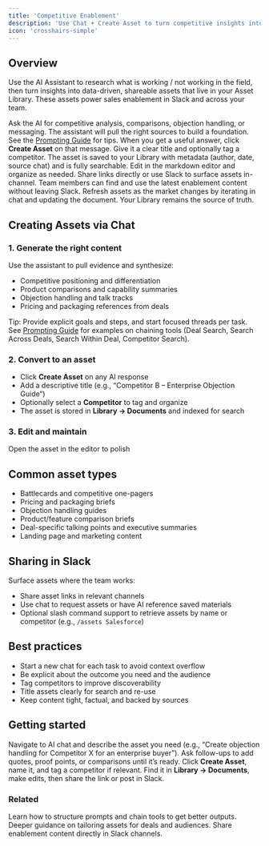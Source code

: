```yaml
---
title: 'Competitive Enablement'
description: 'Use Chat + Create Asset to turn competitive insights into shareable documents saved to your Library'
icon: 'crosshairs-simple'
---
```


## Overview
Use the AI Assistant to research what is working / not working in the field, then turn insights into data-driven, shareable assets that live in your Asset Library. These assets power sales enablement in Slack and across your team.

<Steps>
  <Step title="Find Context with Chat">
    Ask the AI for competitive analysis, comparisons, objection handling, or messaging. The assistant will pull the right sources to build a foundation. See the <a href="/guides/prompting">Prompting Guide</a> for tips.
  </Step>
  <Step title="Create Asset from a Response">
    When you get a useful answer, click <b>Create Asset</b> on that message. Give it a clear title and optionally tag a competitor.
  </Step>
  <Step title="Edit & Organize in Library">
    The asset is saved to your Library with metadata (author, date, source chat) and is fully searchable. Edit in the markdown editor and organize as needed.
  </Step>
  <Step title="Share with Sales">
    Share links directly or use Slack to surface assets in-channel. Team members can find and use the latest enablement content without leaving Slack.
  </Step>
  <Step title="Keep Current">
    Refresh assets as the market changes by iterating in chat and updating the document. Your Library remains the source of truth.
  </Step>
</Steps>

## Creating Assets via Chat

### 1. Generate the right content
Use the assistant to pull evidence and synthesize:
- Competitive positioning and differentiation
- Product comparisons and capability summaries
- Objection handling and talk tracks
- Pricing and packaging references from deals

Tip: Provide explicit goals and steps, and start focused threads per task. See <a href="/guides/prompting">Prompting Guide</a> for examples on chaining tools (Deal Search, Search Across Deals, Search Within Deal, Competitor Search).

### 2. Convert to an asset
- Click <b>Create Asset</b> on any AI response
- Add a descriptive title (e.g., “Competitor B – Enterprise Objection Guide”)
- Optionally select a <b>Competitor</b> to tag and organize
- The asset is stored in <b>Library → Documents</b> and indexed for search

### 3. Edit and maintain
Open the asset in the editor to polish

## Common asset types
- Battlecards and competitive one-pagers
- Pricing and packaging briefs
- Objection handling guides
- Product/feature comparison briefs
- Deal-specific talking points and executive summaries
- Landing page and marketing content

## Sharing in Slack
Surface assets where the team works:
- Share asset links in relevant channels
- Use chat to request assets or have AI reference saved materials
- Optional slash command support to retrieve assets by name or competitor (e.g., <code>/assets Salesforce</code>)

## Best practices
- Start a new chat for each task to avoid context overflow
- Be explicit about the outcome you need and the audience
- Tag competitors to improve discoverability
- Title assets clearly for search and re-use
- Keep content tight, factual, and backed by sources

## Getting started
<Steps>
  <Step title="Open Chat">
    Navigate to AI chat and describe the asset you need (e.g., “Create objection handling for Competitor X for an enterprise buyer”).
  </Step>
  <Step title="Refine the Draft">
    Ask follow-ups to add quotes, proof points, or comparisons until it’s ready.
  </Step>
  <Step title="Create Asset">
    Click <b>Create Asset</b>, name it, and tag a competitor if relevant.
  </Step>
  <Step title="Edit & Share">
    Find it in <b>Library → Documents</b>, make edits, then share the link or post in Slack.
  </Step>
</Steps>

### Related
<CardGroup cols={3}>
  <Card title="Prompting Guide" icon="chat-circle-text" href="/guides/prompting">
    Learn how to structure prompts and chain tools to get better outputs.
  </Card>
  <Card title="Generate Custom Assets" icon="wand-magic" href="/workflows/generate-custom-assets">
    Deeper guidance on tailoring assets for deals and audiences.
  </Card>
  <Card title="Slack Integration" icon="slack-logo" href="/integrations/slack">
    Share enablement content directly in Slack channels.
  </Card>
</CardGroup>